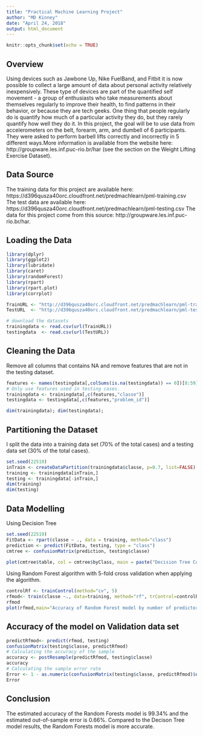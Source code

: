 ---
title: "Practical Machine Learning Project"
author: "MD Kinney"
date: "April 24, 2018"
output: html_document
---

```{r setup, include=FALSE, message=FALSE, warning=FALSE}
knitr::opts_chunk$set(echo = TRUE)
```

## Overview
Using devices such as Jawbone Up, Nike FuelBand, and Fitbit it is now possible to collect a large amount of data about personal activity relatively inexpensively. These type of devices are part of the quantified self movement - a group of enthusiasts who take measurements about themselves regularly to improve their health, to find patterns in their behavior, or because they are tech geeks. One thing that people regularly do is quantify how much of a particular activity they do, but they rarely quantify how well they do it. In this project, the goal will be to use data from accelerometers on the belt, forearm, arm, and dumbell of 6 participants. They were asked to perform barbell lifts correctly and incorrectly in 5 different ways.More information is available from the website here: http://groupware.les.inf.puc-rio.br/har (see the section on the Weight Lifting Exercise Dataset).

## Data Source
The training data for this project are available here:
https://d396qusza40orc.cloudfront.net/predmachlearn/pml-training.csv
The test data are available here:
https://d396qusza40orc.cloudfront.net/predmachlearn/pml-testing.csv
The data for this project come from this source: http://groupware.les.inf.puc-rio.br/har. 

## Loading the Data

```{r, warning=FALSE, message=FALSE, cache=TRUE}
library(dplyr)
library(ggplot2)
library(lubridate)
library(caret)
library(randomForest)
library(rpart)
library(rpart.plot)
library(corrplot)

TrainURL <- "http://d396qusza40orc.cloudfront.net/predmachlearn/pml-training.csv"
TestURL  <- "http://d396qusza40orc.cloudfront.net/predmachlearn/pml-testing.csv"

# download the datasets
trainingdata <- read.csv(url(TrainURL))
testingdata  <- read.csv(url(TestURL))

```

## Cleaning the Data
Remove all columns that contains NA and remove features that are not in the testing dataset. 
```{r}
features <- names(testingdata[,colSums(is.na(testingdata)) == 0])[8:59]
# Only use features used in testing cases.
trainingdata <- trainingdata[,c(features,"classe")]
testingdata <- testingdata[,c(features,"problem_id")]

dim(trainingdata); dim(testingdata);
```

## Partitioning the Dataset
I split the data into a training data set (70% of the total cases) and a testing data set (30% of the total cases).
```{r}
set.seed(22519)
inTrain <- createDataPartition(trainingdata$classe, p=0.7, list=FALSE)
training <- trainingdata[inTrain,]
testing <- trainingdata[-inTrain,]
dim(training)
dim(testing)
```

## Data Modelling
Using Decision Tree
```{r}
set.seed(22519)
FitData <- rpart(classe ~ ., data = training, method="class")
prediction <- predict(FitData, testing, type = "class")
cmtree <- confusionMatrix(prediction, testing$classe)

plot(cmtree$table, col = cmtree$byClass, main = paste("Decision Tree Confusion Matrix: Accuracy =", round(cmtree$overall['Accuracy'], 5)))
```


Using Random Forest algorithm with 5-fold cross validation when applying the algorithm.
```{r, cache=TRUE}
controlRf <- trainControl(method="cv", 5)
rfmod<- train(classe ~., data=training, method="rf", trControl=controlRf, importance=TRUE, ntree=100)
rfmod
plot(rfmod,main="Accuracy of Random Forest model by number of predictors")
```

## Accuracy of the model on Validation data set
```{r}
predictRfmod<- predict(rfmod, testing)
confusionMatrix(testing$classe, predictRfmod)
# Calculating the accuracy of the sample
accuracy <- postResample(predictRfmod, testing$classe)
accuracy
# Calculating the sample error rate
Error <- 1 - as.numeric(confusionMatrix(testing$classe, predictRfmod)$overall[1])
Error
```

## Conclusion
The estimated accuracy of the Random Forests model is 99.34% and the estimated out-of-sample error is 0.66%. Compared to the Decison Tree model results, the Random Forests model is more accurate.



